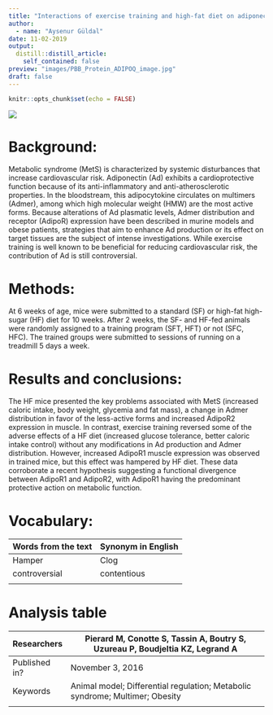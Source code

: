 ```yaml
---
title: "Interactions of exercise training and high-fat diet on adiponectin forms and muscle receptors in mice"
author:
  - name: "Aysenur Güldal"
date: 11-02-2019
output:
  distill::distill_article:
    self_contained: false
preview: "images/PBB_Protein_ADIPOQ_image.jpg"
draft: false
---
```


```r
knitr::opts_chunk$set(echo = FALSE)
```


![](images/PBB_Protein_ADIPOQ_image.jpg)

# Background:

Metabolic syndrome (MetS) is characterized by systemic disturbances that increase cardiovascular risk. Adiponectin (Ad) exhibits a cardioprotective function because of its anti-inflammatory and anti-atherosclerotic properties. In the bloodstream, this adipocytokine circulates on multimers (Admer), among which high molecular weight (HMW) are the most active forms. Because alterations of Ad plasmatic levels, Admer distribution and receptor (AdipoR) expression have been described in murine models and obese patients, strategies that aim to enhance Ad production or its effect on target tissues are the subject of intense investigations. While exercise training is well known to be beneficial for reducing cardiovascular risk, the contribution of Ad is still controversial. 

# Methods:

At 6 weeks of age, mice were submitted to a standard (SF) or high-fat high-sugar (HF) diet for 10 weeks. After 2 weeks, the SF- and HF-fed animals were randomly assigned to a training program (SFT, HFT) or not (SFC, HFC). The trained groups were submitted to sessions of running on a treadmill 5 days a week.

# Results and conclusions: 

The HF mice presented the key problems associated with MetS (increased caloric intake, body weight, glycemia and fat mass), a change in Admer distribution in favor of the less-active forms and increased AdipoR2 expression in muscle. In contrast, exercise training reversed some of the adverse effects of a HF diet (increased glucose tolerance, better caloric intake control) without any modifications in Ad production and Admer distribution. However, increased AdipoR1 muscle expression was observed in trained mice, but this effect was hampered by HF diet. These data corroborate a recent hypothesis suggesting a functional divergence between AdipoR1 and AdipoR2, with AdipoR1 having the predominant protective action on metabolic function.

# Vocabulary: 

| Words from the text | Synonym in English |
| ------------------- | ------------------ |
| Hamper              | Clog               |
| controversial       | contentious        |
|                     |                    |

# Analysis table

| Researchers   | Pierard M, Conotte S, Tassin A, Boutry S, Uzureau P, Boudjeltia KZ, Legrand A |
| ------------- | ----------------------------------------------------------------------------- |
| Published in? | November 3, 2016                                                              |
| Keywords      | Animal model; Differential regulation; Metabolic syndrome; Multimer; Obesity  |
|               |                                                                               |


